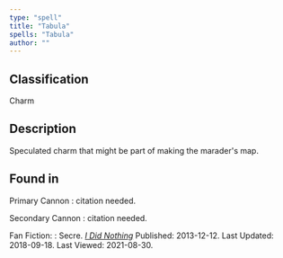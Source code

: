 ```yaml
---
type: "spell"
title: "Tabula"
spells: "Tabula"
author: ""
---
```


## Classification

Charm

## Description

Speculated charm that might be part of making the marader's map.

## Found in

Primary Cannon
:   citation needed.

Secondary Cannon
:   citation needed.

Fan Fiction:
:   Secre. _[I Did Nothing](https://www.fanfiction.net/s/9920072)_ 
    Published: 2013-12-12. Last Updated: 2018-09-18. Last Viewed: 2021-08-30.
